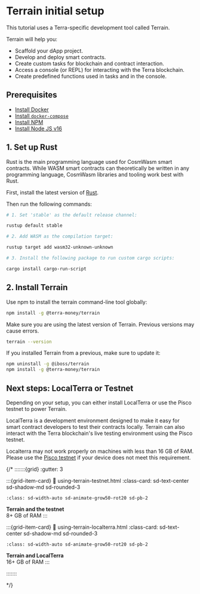 
# Terrain initial setup

This tutorial uses a Terra-specific development tool called Terrain.

Terrain will help you:

- Scaffold your dApp project.
- Develop and deploy smart contracts.
- Create custom tasks for blockchain and contract interaction.
- Access a console (or REPL) for interacting with the Terra blockchain.
- Create predefined functions used in tasks and in the console.

## Prerequisites

- [Install Docker](https://www.docker.com/)
- [Install `docker-compose`](https://github.com/docker/compose)
- [Install NPM](https://www.npmjs.com/)
- [Install Node JS v16](https://nodejs.org/download/release/latest-v16.x/)

## 1. Set up Rust

Rust is the main programming language used for CosmWasm smart contracts. While WASM smart contracts can theoretically be written in any programming language, CosmWasm libraries and tooling work best with Rust.

First, install the latest version of [Rust](https://www.rust-lang.org/tools/install).

Then run the following commands:

```sh
# 1. Set 'stable' as the default release channel:

rustup default stable

# 2. Add WASM as the compilation target:

rustup target add wasm32-unknown-unknown

# 3. Install the following package to run custom cargo scripts:

cargo install cargo-run-script
```

## 2. Install Terrain

Use npm to install the terrain command-line tool globally:

```sh
npm install -g @terra-money/terrain
```


<Admonition type="caution" title="Check your Terrain version">

Make sure you are using the latest version of Terrain. Previous versions may cause errors. 

```sh
terrain --version
```

If you installed Terrain from a previous, make sure to update it: 

```sh
npm uninstall -g @iboss/terrain
npm install -g @terra-money/terrain
```

</Admonition>


## Next steps: LocalTerra or Testnet

Depending on your setup, you can either install LocalTerra or use the Pisco testnet to power Terrain.

LocalTerra is a development environment designed to make it easy for smart contract developers to test their contracts locally. Terrain can also interact with the Terra blockchain's live testing environment using the Pisco testnet.

<Admonition type="caution">

Localterra may not work properly on machines with less than 16 GB of RAM. Please use the [Pisco testnet](./using-terrain-testnet.mdx) if your device does not meet this requirement.

</Admonition>

{/*
:::::::{grid}
:gutter: 3

:::{grid-item-card}
:link: using-terrain-testnet.html
:class-card: sd-text-center sd-shadow-md sd-rounded-3

```{image} /img/icon_node.svg
:class: sd-width-auto sd-animate-grow50-rot20 sd-pb-2
```

**Terrain and the testnet**  
8+ GB of RAM
:::

:::{grid-item-card}
:link: using-terrain-localterra.html
:class-card: sd-text-center sd-shadow-md sd-rounded-3

```{image} /img/LocalTerra.svg
:class: sd-width-auto sd-animate-grow50-rot20 sd-pb-2
```

**Terrain and LocalTerra**  
16+ GB of RAM
:::

:::::::

*/}
